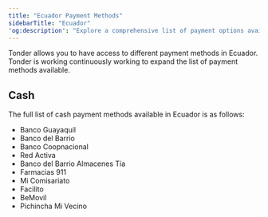 ```yaml
---
title: "Ecuador Payment Methods"
sidebarTitle: "Ecuador"
'og:description': "Explore a comprehensive list of payment options available in Ecuador with Tonder, categorized by payment type."
---
```


Tonder allows you to have access to different payment methods in Ecuador. Tonder is working continuously working to expand the list of payment methods available. 

## Cash

The full list of cash payment methods available in Ecuador is as follows:

 - Banco Guayaquil
 - Banco del Barrio
 - Banco Coopnacional
 - Red Activa
 - Banco del Barrio Almacenes Tía
 - Farmacias 911
 - Mi Comisariato
 - Facilito 
 - BeMovil 
 - Pichincha Mi Vecino



